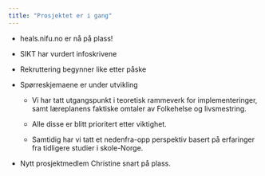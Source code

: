 ```yaml
---
title: "Prosjektet er i gang"
---
```


-   heals.nifu.no er nå på plass!

```{=html}
<!-- -->
```
-   SIKT har vurdert infoskrivene

-   Rekruttering begynner like etter påske

-   Spørreskjemaene er under utvikling

    -   Vi har tatt utgangspunkt i teoretisk rammeverk for implementeringer, samt læreplanens faktiske omtaler av Folkehelse og livsmestring.

    -   Alle disse er blitt prioritert etter viktighet.

    -   Samtidig har vi tatt et nedenfra-opp perspektiv basert på erfaringer fra tidligere studier i skole-Norge.

-   Nytt prosjektmedlem Christine snart på plass.
